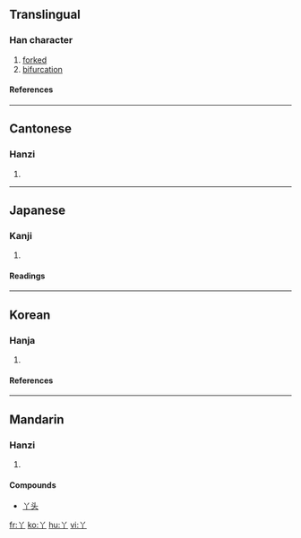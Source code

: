 ==Translingual==
===Han character===
{{Han char|rn=2|rad=丨|as=02|sn=3|four=8020<sub>0</sub>|canj=金中 (CL), XX金中 (XXCL)}}
# [[forked]]
# [[bifurcation]]
====References====
{{Han ref|kx=0079.010|dkj=00071|dj=0158.040|hdz=10028.060|uh=4E2B|ud=20011|bh=A458|bd=42072}}
----
==Cantonese==
===Hanzi===
{{yue-hanzi|jyut=|y=a1}}
# {{defn|Cantonese}}
----
==Japanese==
===Kanji===
{{ja-kanji|grade=|rs=丨02}}
# {{defn|Japanese}}
====Readings====
{{ja-readings|on=[[あ]] (a)|kun=[[ふたまた]] (futamata), [[あげまき]] (agemaki)}}
----
==Korean==
===Hanja===
{{ko-hanja|hangeul=[[아]]|rv=a|mr=a|eumhun=가닥|ehrv=gadak|ehmr=kadak|ehy=}}

# {{defn|Korean}}

====References====
{{Hanja ref|nav=14044}}

----

==Mandarin==
===Hanzi===
{{cmn-hanzi|pin=[[yā]] ([[ya1]]), [[zhòng]] ([[zhong4]])|wg=ya<sup>1</sup>, chung<sup>4</sup>}}
# {{defn|Mandarin}}
====Compounds====
*[[丫头]]

[[fr:丫]]
[[ko:丫]]
[[hu:丫]]
[[vi:丫]]